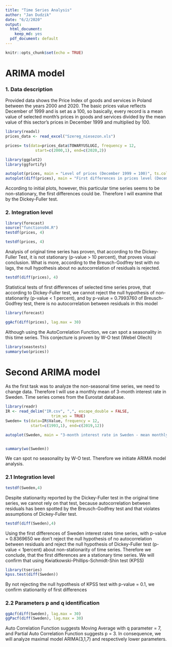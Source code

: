 ```yaml
---
title: "Time Series Analysis"
author: "Jan Dudzik"
date: "6/2/2020"
output:
  html_document:
    keep_md: yes
  pdf_document: default
---
```


```r
knitr::opts_chunk$set(echo = TRUE)
```

# ARIMA model

### 1. Data description
Provided data shows the Price Index of goods and services in Poland between the years 2000 and 2020. The basic prices value reflects December of 1999 and is set as a 100, so basically, every record is a mean value of selected month’s prices in goods and services divided by the mean value of this sector’s prices in December 1999 and multiplied by 100.


```r
library(readxl)
prices_data <- read_excel("Szereg_niesezon.xls")

prices= ts(data=prices_data$TOWARYUSLUGI, frequency = 12,             
             start=c(2000,1), end=c(2020,2)) 


```

```r
library(ggplot2)
library(ggfortify)

autoplot(prices, main = "Level of prices (December 1999 = 100)", ts.colour = 'red',xlab="Year", ylab="Prices level", lty=3)
autoplot(diff(prices), main = "First differences in prices level (December 1999 = 100)", ts.colour = 'blue',xlab="Year", ylab="Difference of price level", lty=3)

```

According to initial plots, however, this particular time series seems to be non-stationary, the first differences could be. Therefore I will examine that by the Dickey-Fuller test.

### 2. Integration level
```r
library(forecast)
source("functions04.R")
testdf(prices, 4)

``` 
```r

testdf(prices, 4)

``` 

Analysis of original time series has proven, that according to the Dickey-Fuller Test, it is not stationary (p-value > 10 percent), that proves visual conclusion. What is more, according to the Breusch-Godfrey test with no lags, the null hypothesis about no autocorrelation of residuals is rejected.
```r
testdf(diff(prices), 4)

``` 

Statistical tests of first differences of selected time series prove, that according to Dickey-Fuller test, we cannot reject the null hypothesis of non-stationarity (p-value < 1 percent), and by p-value = 0.7993760 of Breusch-Godfrey test, there is no autocorrelation between residuals in this model

```r
library(forecast)

``` 
```r

ggAcf(diff(prices), lag.max = 30)

``` 

Although using the AutoCorrelation Function, we can spot a seasonality in this time series. This conjecture is proven by W-O test (Webel Ollech)

```r

library(seastests)
summary(wo(prices))
``` 

# Second ARIMA model

As the first task was to analyze the non-seasonal time series, we need to change data. Therefore I will use a monthly mean of 3-month interest rate in Sweden. Time series comes from the Eurostat database.


```r

library(readr)
IR <- read_delim("IR.csv", ",", escape_double = FALSE, 
                    trim_ws = TRUE)
Sweden= ts(data=IR$Value, frequency = 12,             
           start=c(1993,1), end=c(2019,12)) 


```
```r

autoplot(Sweden, main = "3-month interest rate in Sweden - mean monthly value", xlab="Year", ylab="Interest rate", lty=1)


summary(wo(Sweden))

``` 

We can spot no seasonality by W-O test. Therefore we initiate ARIMA model analysis.

### 2.1 Integration level

```r
testdf(Sweden,4)
``` 

Despite stationarity reported by the Dickey-Fuller test in the original time series, we cannot rely on that test, because autocorrelation between residuals has been spotted by the Breusch-Godfrey test and that violates assumptions of Dickey-Fuller test.
```r
testdf(diff(Sweden),4)
``` 

Using the first differences of Sweden interest rates time series, with p-value = 0.8369650 we don't reject the null hypothesis of no autocorrelation between residuals and reject the null hypothesis of Dickey-Fuller test (p-value < 1percent) about non-stationarity of time series. Therefore we conclude, that the first differences are a stationary time series. We will confirm that using Kwiatkowski-Phillips-Schmidt-Shin test (KPSS)


```r
library(tseries)
kpss.test(diff(Sweden))
``` 

By not rejecting the null hypothesis of KPSS test with p-value = 0.1, we confirm stationarity of first differences
  
### 2.2 Parameters p and q identification

```r

ggAcf(diff(Sweden), lag.max = 30)
ggPacf(diff(Sweden), lag.max = 30)

``` 

Auto Correlation Function suggests Moving Average with q parameter = 7, and Partial Auto Correlation Function suggests p = 3. In consequence, we will analyze maximal model ARIMA(3,1,7) and respectively lower parameters.



